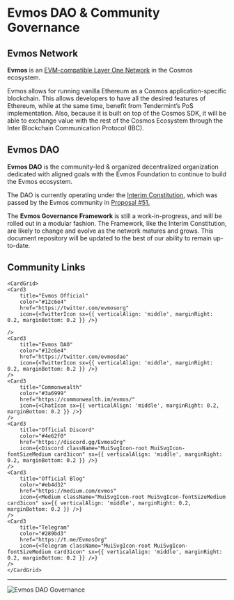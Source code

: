 
# Evmos DAO & Community Governance

## Evmos Network

**Evmos** is an [EVM-compatible Layer One Network](https://evmos.org) in the Cosmos ecosystem.

Evmos allows for running vanilla Ethereum as a Cosmos application-specific blockchain. This allows developers to have all the desired features of Ethereum, while at the same time, benefit from Tendermint’s PoS implementation. Also, because it is built on top of the Cosmos SDK, it will be able to exchange value with the rest of the Cosmos Ecosystem through the Inter Blockchain Communication Protocol (IBC).

## Evmos DAO 

**Evmos DAO** is the community-led & organized decentralized organization dedicated with aligned goals with the Evmos Foundation to continue to build the Evmos ecosystem.

The DAO is currently operating under the [Interim Constitution](/constitution), which was passed by the Evmos community in [Proposal #51.](https://www.mintscan.io/evmos/proposals/51)

The **Evmos Governance Framework** is still a work-in-progress, and will be rolled out in a modular fashion. The Framework, like the Interim Constitution, are likely to change and evolve as the network matures and grows. This document repository will be updated to the best of our ability to remain up-to-date.

## Community Links

    <CardGrid>
    <Card3
        title="Evmos Official"
        color="#12c6e4"
        href="https://twitter.com/evmosorg"
        icon={<TwitterIcon sx={{ verticalAlign: 'middle', marginRight: 0.2, marginBottom: 0.2 }} />}

    />
    <Card3
        title="Evmos DAO"
        color="#12c6e4"
        href="https://twitter.com/evmosdao"
        icon={<TwitterIcon sx={{ verticalAlign: 'middle', marginRight: 0.2, marginBottom: 0.2 }} />}
    />
    <Card3
        title="Commonwealth"
        color="#3a6999"
        href="https://commonwealth.im/evmos/"
        icon={<ChatIcon sx={{ verticalAlign: 'middle', marginRight: 0.2, marginBottom: 0.2 }} />}
    />
    <Card3
        title="Official Discord"
        color="#4e62f0"
        href="https://discord.gg/EvmosOrg"
        icon={<Discord className="MuiSvgIcon-root MuiSvgIcon-fontSizeMedium card3icon" sx={{ verticalAlign: 'middle', marginRight: 0.2, marginBottom: 0.2 }} />}
    />
    <Card3
        title="Official Blog"
        color="#eb4d32"
        href="https://medium.com/evmos"
        icon={<Medium className="MuiSvgIcon-root MuiSvgIcon-fontSizeMedium card3icon" sx={{ verticalAlign: 'middle', marginRight: 0.2, marginBottom: 0.2 }} />}
    />
    <Card3
        title="Telegram"
        color="#289bd3"
        href="https://t.me/EvmosOrg"
        icon={<Telegram className="MuiSvgIcon-root MuiSvgIcon-fontSizeMedium card3icon" sx={{ verticalAlign: 'middle', marginRight: 0.2, marginBottom: 0.2 }} />}
    />
    </CardGrid>

---

![Evmos DAO Governance](../public/hero1.jpg)
